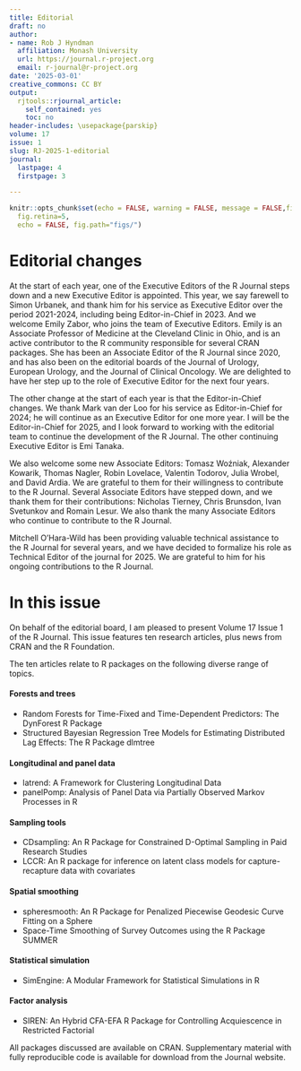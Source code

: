 ```yaml
---
title: Editorial
draft: no
author:
- name: Rob J Hyndman
  affiliation: Monash University
  url: https://journal.r-project.org
  email: r-journal@r-project.org
date: '2025-03-01'
creative_commons: CC BY
output:
  rjtools::rjournal_article:
    self_contained: yes
    toc: no
header-includes: \usepackage{parskip}
volume: 17
issue: 1
slug: RJ-2025-1-editorial
journal:
  lastpage: 4
  firstpage: 3

---
```




```r
knitr::opts_chunk$set(echo = FALSE, warning = FALSE, message = FALSE,fig.align = "center",
  fig.retina=5,
  echo = FALSE, fig.path="figs/")
```

# Editorial changes {-}

At the start of each year, one of the Executive Editors of the R Journal steps down and a new Executive Editor is appointed. This year, we say farewell to Simon Urbanek, and thank him for his service as Executive Editor over the period 2021-2024, including being Editor-in-Chief in 2023. And we welcome Emily Zabor, who joins the team of Executive Editors. Emily is an Associate Professor of Medicine at the Cleveland Clinic in Ohio, and is an active contributor to the R community responsible for several CRAN packages. She has been an Associate Editor of the R Journal since 2020, and has also been on the editorial boards of the Journal of Urology, European Urology, and the Journal of Clinical Oncology. We are delighted to have her step up to the role of Executive Editor for the next four years.

The other change at the start of each year is that the Editor-in-Chief changes. We thank Mark van der Loo for his service as Editor-in-Chief for 2024; he will continue as an Executive Editor for one more year. I will be the Editor-in-Chief for 2025, and I look forward to working with the editorial team to continue the development of the R Journal. The other continuing Executive Editor is Emi Tanaka.

We also welcome some new Associate Editors: Tomasz Woźniak, Alexander Kowarik, Thomas Nagler, Robin Lovelace, Valentin Todorov, Julia Wrobel, and David Ardia. We are grateful to them for their willingness to contribute to the R Journal. Several Associate Editors have stepped down, and we thank them for their contributions: Nicholas Tierney, Chris Brunsdon, Ivan Svetunkov and Romain Lesur. We also thank the many Associate Editors who continue to contribute to the R Journal.

Mitchell O'Hara-Wild has been providing valuable technical assistance to the R Journal for several years, and we have decided to formalize his role as Technical Editor of the journal for 2025. We are grateful to him for his ongoing contributions to the R Journal.

# In this issue {-}

On behalf of the editorial board, I am pleased to present Volume 17 Issue 1 of the R Journal. This issue features ten research articles, plus news from CRAN and the R Foundation.

The ten articles relate to R packages on the following diverse range of topics.

#### Forests and trees

- Random Forests for Time-Fixed and Time-Dependent Predictors: The DynForest R Package
- Structured Bayesian Regression Tree Models for Estimating Distributed Lag Effects: The R Package dlmtree

#### Longitudinal and panel data

- latrend: A Framework for Clustering Longitudinal Data
- panelPomp: Analysis of Panel Data via Partially Observed Markov Processes in R

#### Sampling tools

- CDsampling: An R Package for Constrained D-Optimal Sampling in Paid Research Studies
- LCCR: An R package for inference on latent class models for capture-recapture data with covariates

#### Spatial smoothing

- spheresmooth: An R Package for Penalized Piecewise Geodesic Curve Fitting on a Sphere
- Space-Time Smoothing of Survey Outcomes using the R Package SUMMER

#### Statistical simulation

- SimEngine: A Modular Framework for Statistical Simulations in R

#### Factor analysis

- SIREN: An Hybrid CFA-EFA R Package for Controlling Acquiescence in Restricted Factorial


All packages discussed are available on CRAN. Supplementary material with fully reproducible code is available for download from the Journal website.
